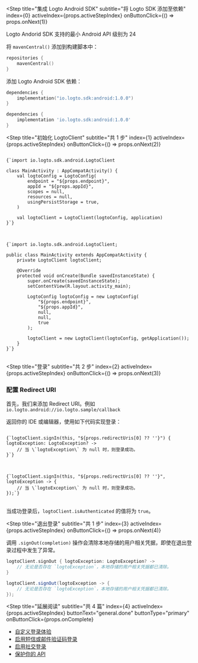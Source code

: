 
<Step
  title="集成 Logto Android SDK"
  subtitle="将 Logto SDK 添加至依赖"
  index={0}
  activeIndex={props.activeStepIndex}
  onButtonClick={() => props.onNext(1)}
>

<InlineNotification>
  Logto Andorid SDK 支持的最小 Android API 级别为 24
</InlineNotification>

将 `mavenCentral()` 添加到构建脚本中：

```kotlin
repositories {
    mavenCentral()
}
```

添加 Logto Android SDK 依赖：

<Tabs>

<TabItem value="kotlin" label="Kotlin">

```kotlin
dependencies {
    implementation("io.logto.sdk:android:1.0.0")
}
```

</TabItem>

<TabItem value="groovy" label="Groovy">

```groovy
dependencies {
    implementation 'io.logto.sdk:android:1.0.0'
}
```

</TabItem>

</Tabs>

</Step>

<Step
  title="初始化 LogtoClient"
  subtitle="共 1 步"
  index={1}
  activeIndex={props.activeStepIndex}
  onButtonClick={() => props.onNext(2)}
>

<Tabs>

<TabItem value="kotlin" label="Kotlin">

<pre>
<code className="language-kotlin">
{`import io.logto.sdk.android.LogtoClient

class MainActivity : AppCompatActivity() {
    val logtoConfig = LogtoConfig(
        endpoint = "${props.endpoint}",
        appId = "${props.appId}",
        scopes = null,
        resources = null,
        usingPersistStorage = true,
    )

    val logtoClient = LogtoClient(logtoConfig, application)
}`}
</code>
</pre>

</TabItem>

<TabItem value="java" label="Java">

<pre>
<code className="language-java">
{`import io.logto.sdk.android.LogtoClient;

public class MainActivity extends AppCompatActivity {
    private LogtoClient logtoClient;

    @Override
    protected void onCreate(Bundle savedInstanceState) {
        super.onCreate(savedInstanceState);
        setContentView(R.layout.activity_main);

        LogtoConfig logtoConfig = new LogtoConfig(
            "${props.endpoint}",
            "${props.appId}",
            null,
            null,
            true
        );

        logtoClient = new LogtoClient(logtoConfig, getApplication());
    }
}`}
</code>
</pre>

</TabItem>

</Tabs>

</Step>

<Step
  title="登录"
  subtitle="共 2 步"
  index={2}
  activeIndex={props.activeStepIndex}
  onButtonClick={() => props.onNext(3)}
>

### 配置 Redirect URI

首先，我们来添加 Redirect URI。例如 `io.logto.android://io.logto.sample/callback`

<UriInputField appId={props.appId} isSingle={!props.isCompact} name="redirectUris" title="application_details.redirect_uri" />

返回你的 IDE 或编辑器，使用如下代码实现登录：

<Tabs>

<TabItem value="kotlin" label="Kotlin">

<pre>
<code className="language-kotlin">
{`logtoClient.signIn(this, "${props.redirectUris[0] ?? '<your-redirect-uri>'}") { logtoException: LogtoException? ->
    // 当 \`logtoException\` 为 null 时，则登录成功。
}`}
</code>
</pre>

</TabItem>

<TabItem value="java" label="Java">

<pre>
<code className="language-java">
{`logtoClient.signIn(this, "${props.redirectUris[0] ?? '<your-redirect-uri>'}", logtoException -> {
    // 当 \`logtoException\` 为 null 时，则登录成功。
});`}
</code>
</pre>

</TabItem>

</Tabs>

当成功登录后，`logtoClient.isAuthenticated` 的值将为 `true`。

</Step>

<Step
  title="退出登录"
  subtitle="共 1 步"
  index={3}
  activeIndex={props.activeStepIndex}
  onButtonClick={() => props.onNext(4)}
>

调用 `.signOut(completion)` 操作会清除本地存储的用户相关凭据，即使在退出登录过程中发生了异常。

<Tabs>

<TabItem value="kotlin" label="Kotlin">

```kotlin
logtoClient.signOut { logtoException: LogtoException? ->
    // 无论是否存在 `logtoException`，本地存储的用户相关凭据都已清除。
}
```

</TabItem>

<TabItem value="java" label="Java">

```java
logtoClient.signOut(logtoException -> {
    // 无论是否存在 `logtoException`，本地存储的用户相关凭据都已清除。
});
```

</TabItem>

</Tabs>

</Step>

<Step
  title="延展阅读"
  subtitle="共 4 篇"
  index={4}
  activeIndex={props.activeStepIndex}
  buttonText="general.done"
  buttonType="primary"
  onButtonClick={props.onComplete}
>

- [自定义登录体验](https://docs.logto.io/zh-cn/docs/recipes/customize-sie)
- [启用短信或邮件验证码登录](https://docs.logto.io/zh-cn/docs/tutorials/get-started/enable-passcode-sign-in)
- [启用社交登录](https://docs.logto.io/zh-cn/docs/tutorials/get-started/enable-social-sign-in)
- [保护你的 API](https://docs.logto.io/zh-cn/docs/recipes/protect-your-api)

</Step>
